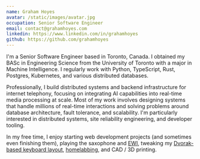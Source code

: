 ```yaml
---
name: Graham Hoyes
avatar: /static/images/avatar.jpg
occupation: Senior Software Engineer
email: contact@grahamhoyes.com
linkedin: https://www.linkedin.com/in/grahamhoyes
github: https://github.com/grahamhoyes
---
```


I'm a Senior Software Engineer based in Toronto, Canada. I obtained my BASc in Engineering Science from the University of Toronto with a major in Machine Intelligence. I regularly work with Python, TypeScript, Rust, Postgres, Kubernetes, and various distributed databases.

Professionally, I build distributed systems and backend infrastructure for internet telephony, focusing on integrating AI capabilities into real-time media processing at scale. Most of my work involves designing systems that handle millions of real-time interactions and solving problems around database architecture, fault tolerance, and scalability. I'm particularly interested in distributed systems, site reliability engineering, and developer tooling.

In my free time, I enjoy starting web development projects (and sometimes even finishing them), playing the saxophone and [EWI](https://www.youtube.com/watch?v=HYie77YHkns), tweaking my [Dvorak-based keyboard layout](https://github.com/grahamhoyes/qmk_firmware/blob/grahamhoyes/keyboards/aleblazer/zodiark/keymaps/grahamhoyes/keymap.c), [homelabbing](https://github.com/grahamhoyes/homelab), and CAD / 3D printing.
